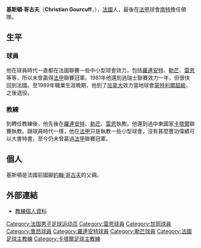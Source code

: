 {{noteTA
|G1=football
|G2=uefa
|G3=卡塔尔星级足球联赛
|T=zh-hans:克里斯蒂安·古尔库夫;zh-hk:基斯頓·哥古夫;zh-tw:克里斯蒂安·古爾庫夫;
|1=zh-hans:古尔库夫;zh-hk:哥古夫;zh-tw:古爾庫夫;
|2=zh-hans:克里斯蒂安;zh-hk:基斯頓;zh-tw:克里斯蒂安;
}}
{{Infobox football biography
| name              = 基斯頓·哥古夫<br/>''Christian Gourcuff''
| image             = Stade rennais vs USM Alger, July 16th 2016 - Christian Gourcuff 3.jpg
| image_size        = 200
| birth_date        = {{birth date and age|1955|4|5|df=yes}}
| birth_place       = [[法國|法國]][[布列塔尼|布列塔尼]]Hanvec
|  nickname =  
| currentclub       = [[南特足球俱乐部|南特]] (主教練)
| clubs1 = [[雷恩足球俱樂部|雷恩]] 
| clubs2 = [[伯尼足球俱樂部|伯尼]] 
| years1 = 1972–1974 
| years2 = 1974–1978 
| caps1 = 
| goals1 = 
| years3 = 1978–1980 
| years4 = 1980–1981 
| years5 = 1981–1982 
| years6 = 1982–1986 
| years7 = 1986–1989 
| years8 = 1989
| clubs3 = [[甘岡足球俱樂部|甘岡]] 
| clubs4 = [[魯昂足球俱樂部|魯昂]] 
| clubs5 = {{tsl|en|FC La Chaux-de-Fonds|索斯方斯}} 
| clubs6 = [[洛里昂足球俱樂部|洛里昂]] 
| clubs7 = [[勒芒足球俱樂部|勒芒]] 
| clubs8 = [[蒙特利爾超級足球俱樂部|蒙特利爾超級]]
| nationalteam1 = [[Brittany_national_football_team|Brittany indoor]]
| nationalyears1 = 1988
| nationalcaps1 = 1
| nationalgoals1 = 
| managerclubs1 = [[洛里昂足球俱樂部|洛里昂]] 
| managerclubs2 = [[勒芒足球俱樂部|勒芒]] 
| manageryears1 = 1982–1986
| manageryears2 = 1986–1989
| manageryears3 = 1989–1991
| manageryears4 = 1991–2001
| manageryears5 = 2001–2002
| manageryears6 = 2002–2003
| manageryears7 = 2003–2014
| manageryears8 = 2014–2016 
| manageryears9 = 2016–2017
| manageryears10 = 2018–2019
| manageryears11 = 2019–2020
| managerclubs3 = Pont-L'Abbé 
| managerclubs4 = [[洛里昂足球俱樂部|洛里昂]] 
| managerclubs5 = [[雷恩足球俱樂部|雷恩]] 
| managerclubs6 = [[加拉法体育俱乐部|加拉法]] 
| managerclubs7 = [[洛里昂足球俱樂部|洛里昂]]
| managerclubs8 = [[阿爾及利亞國家足球隊|阿爾及利亞]]
| managerclubs9 = [[雷恩足球俱樂部|雷恩]]
| managerclubs10 = [[加拉法体育俱乐部|艾加拉法]]
| managerclubs11 = [[南特足球俱樂部|南特]]
|}}

'''基斯頓·哥古夫'''（'''Christian Gourcuff'''，{{bd|1955年|4月5日|catidx=Gourcuff, Christian}}），[[法國|法國]]人，最後在[[法甲|法甲]]球會[[南特足球俱乐部|南特]]擔任領隊。

==生平==
===球員===
他在球員時代一直都在法國聯賽一些中小型球會效力，包括[[洛里昂足球俱樂部|羅連安特]]、[[勒芒足球俱樂部|勒芒]]、[[雷恩足球俱樂部|雷恩]]等等，所以未曾贏得[[法甲|法甲]]聯賽冠軍。1981年他還到過瑞士聯賽效力一年，但很快回到法國。至1989年職業生涯晚期，他到了[[加拿大|加拿大]]效力當地球會[[蒙特利爾超級足球俱樂部|蒙特利爾超級]]，之後退役。

===教練===
到轉任教練後，他先後在[[洛里昂足球俱樂部|羅連安特]]、[[勒芒足球俱樂部|勒芒]]、[[雷恩足球俱樂部|雷恩]]執教。他還到過中東國家[[卡塔爾|卡塔爾]]聯賽執教。跟球員時代一樣，他在[[法甲|法甲]]只是執教一些小型球會，沒有甚麼豐功偉績可以大書特書，至今仍未曾贏過[[法甲|法甲]]聯賽冠軍。

==個人==
基斯頓是法國前國腳[[約翰·哥古夫|約翰·哥古夫]]的父親。

==外部連結==
* [https://web.archive.org/web/20080914001926/http://www.lfp.fr/club/staffTechnique.asp?no_affil_fff=501913 教練個人資料]

{{Authority control}}
{{DEFAULTSORT:Gourcuff, Christian}}
[[Category:法国男子足球运动员|Category:法国男子足球运动员]]
[[Category:雷恩球員|Category:雷恩球員]]
[[Category:甘岡球員|Category:甘岡球員]]
[[Category:魯昂球員|Category:魯昂球員]]
[[Category:羅連安特球員|Category:羅連安特球員]]
[[Category:勒芒球員|Category:勒芒球員]]
[[Category:法國足球主教練|Category:法國足球主教練]]
[[Category:卡塔爾足球主教練|Category:卡塔爾足球主教練]]